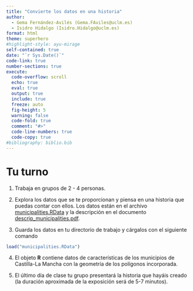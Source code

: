 ```yaml
---
title: "Convierte los datos en una historia"
author:
  - Gema Fernández-Avilés (Gema.FAviles@uclm.es)
  - Isidro Hidalgo (Isidro.Hidalgo@uclm.es)
format: html
theme: superhero
#highlight-style: ayu-mirage
self-contained: true
date: "`r Sys.Date()`"
code-link: true
number-sections: true
execute:
  code-overflow: scroll
  echo: true
  eval: true
  output: true
  include: true
  freeze: auto
  fig-height: 5
  warning: false
  code-fold: true
  comment: "#>"
  code-line-numbers: true
  code-copy: true
#bibliography: biblio.bib
---
```




# Tu turno
  
1. Trabaja en grupos de 2 - 4 personas.

2. Explora los datos que se te proporcionan y piensa en una historia que puedas contar con ellos. Los datos están en el archivo [municipalities.RData](https://gemafaviles.github.io/storytelling/data/municipalities.RData) y la descripción en el documento [descrip_municipalities.pdf](https://gemafaviles.github.io/storytelling/data/descrip_municipalities.pdf).



3. Guarda los datos en tu directorio de trabajo y cárgalos con el siguiente comando

```r
load("municipalities.RData")
```

4. El objeto **R** contiene datos de características de los municipios de Castilla-La Mancha con la geometría de los polígonos incorporada.


5. El último día de clase tu grupo presentará la historia que hayáis creado (la duración aproximada de la exposición será de 5-7 minutos).